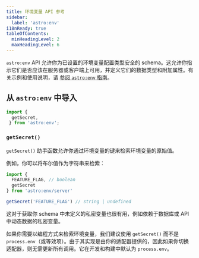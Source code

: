 ```yaml
---
title: 环境变量 API 参考
sidebar:
  label: 'astro:env'
i18nReady: true
tableOfContents:
  minHeadingLevel: 2
  maxHeadingLevel: 6
---
```


<p><Since v="5.0.0" /></p>

`astro:env` API 允许你为已设置的环境变量配置类型安全的 schema。这允许你指示它们是否应该在服务器或客户端上可用，并定义它们的数据类型和附加属性。有关示例和使用说明，请 [参阅 `astro:env` 指南](/zh-cn/guides/environment-variables/#类型安全的环境变量)。

## 从 `astro:env` 中导入

```js
import { 
  getSecret,
 } from 'astro:env';
```

### `getSecret()`

<p>
<Since v="5.0.0" />
</p>

`getSecret()` 助手函数允许你通过环境变量的键来检索环境变量的原始值。

例如，你可以将布尔值作为字符串来检索：

```js
import {
  FEATURE_FLAG, // boolean
  getSecret
} from 'astro:env/server'

getSecret('FEATURE_FLAG') // string | undefined
```

这对于获取你 schema 中未定义的私密变量也很有用，例如依赖于数据库或 API 中动态数据的私密变量。

如果你需要以编程方式来检索环境变量，我们建议使用 `getSecret()` 而不是 `process.env`（或等效项）。由于其实现是由你的适配器提供的，因此如果你切换适配器，则无需更新所有调用。它在开发和构建中默认为 `process.env`。
